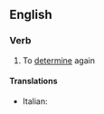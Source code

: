 ==English==

===Verb===
{{en-verb|redetermin|ing}}

# To [[determine]] again

====Translations====
{{trans-top|to determine again}}
* Italian: {{t-|it|rideterminare}}
{{trans-mid}}
{{trans-bottom}}